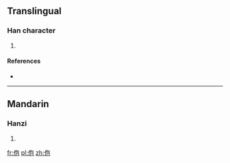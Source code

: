 ==Translingual==

===Han character===
{{Han char|rn=9|rad=人|as=05|sn=7|four=|canj=人心口山 (OPRU)|ids=⿰[[亻]][[包]]}}

# {{defn|Han|sort=人05}}

====References====
* {{Han ref|kx=0100.021|hdz=10137.081|uh=4F68|ud=20328}}

----

==Mandarin==

===Hanzi===
{{cmn-hanzi|pin=[[bāo]]|wg=pao<sup>1</sup>}}

# {{defn|lang=cmn|sort=人05}}

[[fr:佨]]
[[pl:佨]]
[[zh:佨]]